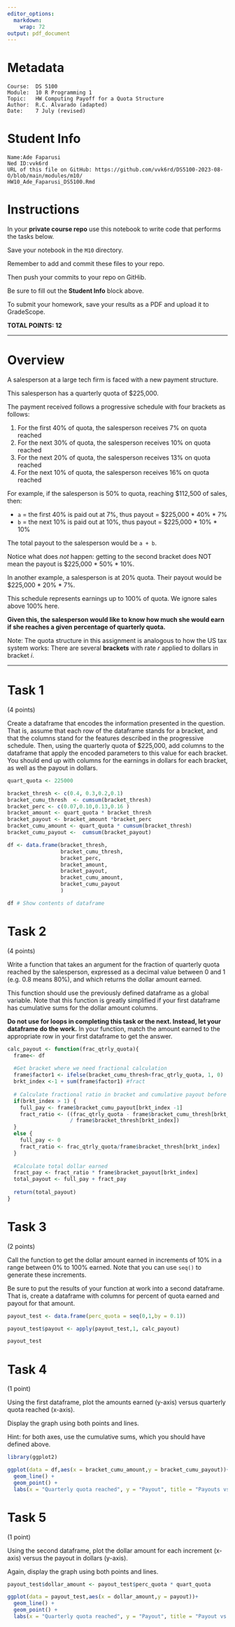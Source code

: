 ---
editor_options:
  markdown:
    wrap: 72
output: pdf_document
---

# Metadata

    Course:  DS 5100
    Module:  10 R Programming 1
    Topic:   HW Computing Payoff for a Quota Structure
    Author:  R.C. Alvarado (adapted)
    Date:    7 July (revised)

# Student Info

    Name:Ade Faparusi   
    Ned ID:vvk6rd
    URL of this file on GitHub: https://github.com/vvk6rd/DS5100-2023-08-O/blob/main/modules/m10/
    HW10_Ade_Faparusi_DS5100.Rmd

# Instructions

In your **private course repo** use this notebook to write code that
performs the tasks below.

Save your notebook in the `M10` directory.

Remember to add and commit these files to your repo.

Then push your commits to your repo on GitHib.

Be sure to fill out the **Student Info** block above.

To submit your homework, save your results as a PDF and upload it to
GradeScope.

**TOTAL POINTS: 12**

------------------------------------------------------------------------

# Overview

A salesperson at a large tech firm is faced with a new payment
structure.

This salesperson has a quarterly quota of \$225,000.

The payment received follows a progressive schedule with four brackets
as follows:

1.  For the first 40% of quota, the salesperson receives 7% on quota
    reached
2.  For the next 30% of quota, the salesperson receives 10% on quota
    reached
3.  For the next 20% of quota, the salesperson receives 13% on quota
    reached
4.  For the next 10% of quota, the salesperson receives 16% on quota
    reached

For example, if the salesperson is 50% to quota, reaching \$112,500 of
sales, then:

-   `a` = the first 40% is paid out at 7%, thus payout = \$225,000 \*
    40% \* 7%
-   `b` = the next 10% is paid out at 10%, thus payout = \$225,000 \*
    10% \* 10%

The total payout to the salesperson would be `a + b`.

Notice what does *not* happen: getting to the second bracket does NOT
mean the payout is \$225,000 \* 50% \* 10%.

In another example, a salesperson is at 20% quota. Their payout would be
\$225,000 \* 20% \* 7%.

This schedule represents earnings up to 100% of quota. We ignore sales
above 100% here.

**Given this, the salesperson would like to know how much she would earn
if she reaches a given percentage of quarterly quota.**

Note: The quota structure in this assignment is analogous to how the US
tax system works: There are several **brackets** with rate $r$ applied
to dollars in bracket $i$.

------------------------------------------------------------------------

# Task 1

(4 points)

Create a dataframe that encodes the information presented in the
question. That is, assume that each row of the dataframe stands for a
bracket, and that the columns stand for the features described in the
progressive schedule. Then, using the quarterly quota of \$225,000, add
columns to the dataframe that apply the encoded parameters to this value
for each bracket. You should end up with columns for the earnings in
dollars for each bracket, as well as the payout in dollars.

```{r}

quart_quota <- 225000

bracket_thresh <- c(0.4, 0.3,0.2,0.1)
bracket_cumu_thresh  <- cumsum(bracket_thresh)
bracket_perc <- c(0.07,0.10,0.13,0.16 )
bracket_amount <- quart_quota * bracket_thresh
bracket_payout <- bracket_amount *bracket_perc
bracket_cumu_amount <- quart_quota * cumsum(bracket_thresh)
bracket_cumu_payout <-  cumsum(bracket_payout) 

df <- data.frame(bracket_thresh, 
                 bracket_cumu_thresh,
                 bracket_perc, 
                 bracket_amount, 
                 bracket_payout,
                 bracket_cumu_amount,
                 bracket_cumu_payout
                 )

df # Show contents of dataframe
```

# Task 2

(4 points)

Write a function that takes an argument for the fraction of quarterly
quota reached by the salesperson, expressed as a decimal value between
$0$ and $1$ (e.g. $0.8$ means $80\%$), and which returns the dollar
amount earned.

This function should use the previously defined dataframe as a global
variable. Note that this function is greatly simplified if your first
dataframe has cumulative sums for the dollar amount columns.

**Do not use for loops in completing this task or the next. Instead, let your
dataframe do the work.** In your function, match the amount earned to
the appropriate row in your first dataframe to get the answer.

```{r}

calc_payout <- function(frac_qtrly_quota){
  frame<- df
  
  #Get bracket where we need fractional calculation
  frame$factor1 <- ifelse(bracket_cumu_thresh<frac_qtrly_quota, 1, 0)
  brkt_index <-1 + sum(frame$factor1) #fract
  
  # Calculate fractional ratio in bracket and cumulative payout before bracket
  if(brkt_index > 1) {
    full_pay <- frame$bracket_cumu_payout[brkt_index -1]
    fract_ratio <- ((frac_qtrly_quota - frame$bracket_cumu_thresh[brkt_index-1])
                    / frame$bracket_thresh[brkt_index])
  } 
  else {
    full_pay <- 0
    fract_ratio <- frac_qtrly_quota/frame$bracket_thresh[brkt_index]
  }
  
  #Calculate total dollar earned
  fract_pay <- fract_ratio * frame$bracket_payout[brkt_index]
  total_payout <- full_pay + fract_pay
  
  return(total_payout)
}
```



# Task 3

(2 points)

Call the function to get the dollar amount earned in increments
of $10\%$ in a range between $0\%$ to $100\%$ earned. Note that you can
use `seq()` to generate these increments.

Be sure to put the results of your function at work into a second
dataframe. That is, create a dataframe with columns for percent of quota
earned and payout for that amount.

```{r}
payout_test <- data.frame(perc_quota = seq(0,1,by = 0.1))

payout_test$payout <- apply(payout_test,1, calc_payout)

payout_test


```

# Task 4

(1 point)

Using the first dataframe, plot the amounts earned (y-axis) versus quarterly quota reached (x-axis). 

Display the graph using both points and lines.

Hint: for both axes, use the cumulative sums, which you should have
defined above.

```{r}
library(ggplot2)

ggplot(data = df,aes(x = bracket_cumu_amount,y = bracket_cumu_payout))+
  geom_line() +
  geom_point() +
  labs(x = "Quarterly quota reached", y = "Payout", title = "Payouts vs Quarterly Quota Reached" )
```
# Task 5 

(1 point)

Using the second dataframe, plot the dollar amount for each increment (x-axis) versus the payout in dollars (y-axis). 

Again, display the graph using both points and lines.

```{r}

payout_test$dollar_amount <- payout_test$perc_quota * quart_quota

ggplot(data = payout_test,aes(x = dollar_amount,y = payout))+
  geom_line() +
  geom_point() +
  labs(x = "Quarterly quota reached", y = "Payout", title = "Payout vs Quarterly Quota Reached" )
```
